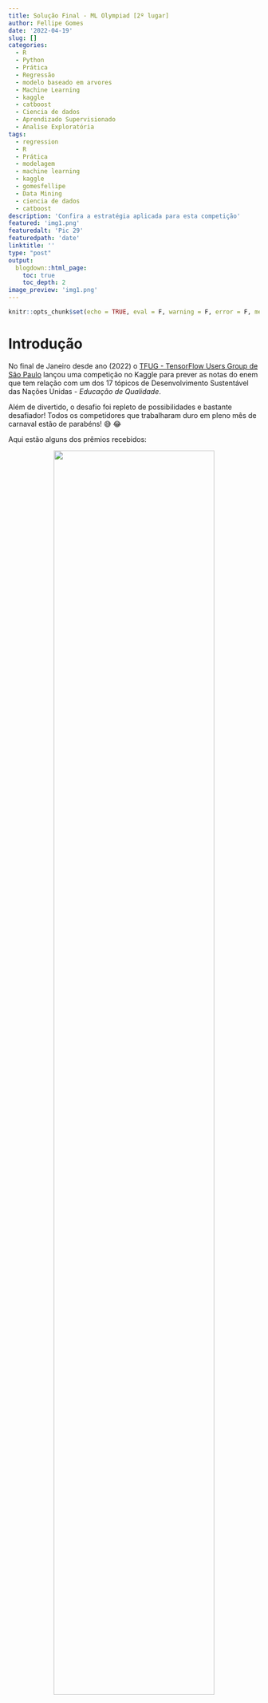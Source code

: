 ```yaml
---
title: Solução Final - ML Olympiad [2º lugar]
author: Fellipe Gomes
date: '2022-04-19'
slug: []
categories: 
  - R
  - Python
  - Prática
  - Regressão
  - modelo baseado em arvores
  - Machine Learning
  - kaggle
  - catboost
  - Ciencia de dados
  - Aprendizado Supervisionado
  - Analise Exploratória
tags:
  - regression
  - R
  - Prática
  - modelagem
  - machine learning
  - kaggle
  - gomesfellipe
  - Data Mining
  - ciencia de dados
  - catboost
description: 'Confira a estratégia aplicada para esta competição'
featured: 'img1.png'
featuredalt: 'Pic 29'
featuredpath: 'date'
linktitle: ''
type: "post"
output:
  blogdown::html_page:
    toc: true
    toc_depth: 2
image_preview: 'img1.png'
---
```


```r
knitr::opts_chunk$set(echo = TRUE, eval = F, warning = F, error = F, message = F)
```


# Introdução   

No final de Janeiro desde ano (2022) o [TFUG - TensorFlow Users Group de São Paulo](https://www.meetup.com/TensorFlowSP/events/284607061/) lançou uma competição no Kaggle para prever as notas do enem que tem relação com um dos 17 tópicos de Desenvolvimento Sustentável das Nações Unidas - *Educação de Qualidade*. 

Além de divertido, o desafio foi repleto de possibilidades e bastante desafiador! Todos os competidores que trabalharam duro em pleno mês de carnaval estão de parabéns! 😅 😂

Aqui estão alguns dos prêmios recebidos:

<center>
![](/post/2022-04-20-solucao-final-education-quality-kaggle-competition/premio.png){width=80%} 
</center> 

Como nesta competição havia bastante trabalho a ser feito e tivemos apenas 1 mês para trabalhar na solução, foi preciso fazer uma boa gestão do código e do tempo de desenvolvimento.  

Nas seções abaixo apresento o racional por trás da minha solução bem como os 5 melhores modelos individuais (para cada nota) que utilizei em um ensemble para chegar ao segundo lugar. 

# Definição do problema de negócio

O objetivo desta competição consistiu em prever as notas dos alunos(as) nas provas: Ciências da Natureza, Ciências Humanas, Linguagens e Códigos, Matemática e Redação.

Apesar das notas serem calculadas de maneira independente, a partir de modelos de [TRI (Teoria de Resposta ao Item)](http://portal.mec.gov.br/ultimas-noticias/389-ensino-medio-2092297298/17319-teoria-de-resposta-ao-item-avalia-habilidade-e-minimiza-o-chute) que levam em consideração a performance em um caderno específico e na dificuldade de cada questão, o mesmo aluno realiza todas as provas em um curto período de tempo.

Portanto, esta tarefa pode ser enquadrada como um problema supervisionado de regressão com múltiplos outputs na qual as previsões são, de certa forma, dependentes da entrada umas das outras.

A validação da solução foi feita utilizando a métrica Mean Columnwise Root Mean Squared Error – MCRMSE, que é basicamente a média do RMSE calculado sobre as previsões de cada nota.

# Análise Exploratória (em R)

Convido o leitor a conferir o [notebook publicado no Kaggle](https://gomesfellipe.github.io/post/2021-11-01-solucao-final-porto-seguro-data-challenge/) com a análise exploratória completa. Aqui irei trazer apenas alguns dos principais insights que encontrei durante a etapa de análise exploratória.

## Estrutura da base

Veja a seguir qual a estrutura geral da base de dados:

<center>
![](/post/2022-04-20-solucao-final-education-quality-kaggle-competition/02_df_status.png){width=95%} 
</center>

É notório que existem dados faltantes e que parece haver algum padrão. Vejamos com mais detalhse:

<center>
![](/post/2022-04-20-solucao-final-education-quality-kaggle-competition/03_missing.png){width=95%} 
</center>

<div class="w3-panel w3-pale-blue w3-border">
&nbsp; 💡 Insights!

Existem dados *missing* nas 5 targets que queremos prever e note que existe uma relação tanto entre as provas de Matemática e Ciências da Natuerza quanto nas de Ciências Humanas, Linguagens e Códigos e Redação, o que parece ocorrer devido a ausência do aluno incrito em comparecer a realização da prova no respectivo dia.
</div>

## Ano da base de dados

Essa informação não estava explicitamente disponível, mas após analisar a idade dos participantes em relação ao ano em que concluíram o ensino médio, foi possível identificar que tratavam-se dos dados de 2019, veja:

<center>
![](/post/2022-04-20-solucao-final-education-quality-kaggle-competition/05_ano_concluiu.png){width=95%} 
</center>

Essa informação poderia ser útil na hora de buscar dados externos (permitido nesta competição).

<div class="w3-panel w3-pale-blue w3-border">
&nbsp; 💡 Insights!

→ Atenção aos outliers: É no mínimo estranho uma pessoa que formou em 2007 ter 17 anos;

→ Como ninguém concluiu a escola no ano de 2019 e a média das idades vai diminuindo quanto mais próximo de 2018, parece que estes dados são de 2019. Essa informção poderia ser útil na hora de procurar por bases externas.
</div>

## Target

A primeira decisão importante era definir como enquadrar o problema; se seriam múltiplos modelos independentes ou modelos com saídas dependentes. 

Primeiramente vejamos como eram as distribuições das notas por caderno:

<center>
![](/post/2022-04-20-solucao-final-education-quality-kaggle-competition/07_distribuicao_target.png){width=95%} 
</center>

Ao olhar estas distribuições foram surgindo várias idéias! Cheguei até a tentar modelos estatísticos GAM considerando a resposta como uma distribuição Beta (transformando as targets no intervalo [0,1]) mas acabou não apresentando bons resultados para a competição.. acho que seria necessário um pouco mais de preparação nos dados.

Apesar das notas do enem serem calculadas via TRI (Teoria de Resposta ao Item) que considera as notas independentes, parece existir alguma correlação entre as notas, veja:

<center>
![](/post/2022-04-20-solucao-final-education-quality-kaggle-competition/08_correlacao_notas.png){width=95%} 
</center>

As targets da nota de Línguas e Códigos e Ciências Humanas pareciam possuir uma correlação “interessante”, mas, após testar modelos de múltiplas respostas dependentes para cada dia (com e sem a nota da redação), em nenhum de meus testes superou (de maneira consistente) o desempenho de modelos que considerassem as saídas independentes. Portanto foquei em criar 5 modelos independentes.

# Machine Learning (em Python)

Toda a rotina de pré-processamento dos dados, feature engineering, modelagem, ensamble e pós-processamento foi realizada utilizando a linguagem Python para cada uma das 5 notas. Trouxe apenas o modelo final neste post mas, para chegar até aqui foram necessário muitos testes!

## Importar dependencias

Carregar pacotes Python:

```python
# data prep
import numpy as np 
import pandas as pd 
# pre process
from sklearn.preprocessing import MinMaxScaler
# modeling
from sklearn.model_selection import train_test_split
from catboost import CatBoostRegressor
# plots
import seaborn as sns
import matplotlib.pyplot as plt
```

Confira a baixo as funções desenvolvidas para a solução deste problema

<details>
<summary>(*Clique aqui para expandir as funções*)</summary>

```python
def prep_data_questionarios(df):
  '''
  Converte dados de questionario para ordinal
  '''
    # escolaridade pai
    to_map = {'A':0, 'B':1, 'C':2, 'D':3, 'E':4, 'F': 5, 'G': 6, 'H': -1}
    df.loc[:, 'Q001'] = df.loc[:, 'Q001'].map(to_map).astype(int)

    # escolaridade mae
    to_map = {'A':0, 'B':1, 'C':2, 'D':3, 'E':4, 'F': 5, 'G': 6, 'H': -1}
    df.loc[:, 'Q002'] = df.loc[:, 'Q002'].map(to_map).astype(int) 

    # ocupacao pai
    to_map = {'A':0, 'B':1, 'C':2, 'D':3, 'E':4, 'F': -1}
    df.loc[:, 'Q003'] = df.loc[:, 'Q003'].map(to_map).astype(int) 

    # ocupacao mae
    to_map = {'A':0, 'B':1, 'C':2, 'D':3, 'E':4, 'F': -1}
    df.loc[:, 'Q004'] = df.loc[:, 'Q004'].map(to_map).astype(int) 

    # renda da familia
    to_map = {'A':0, 'B':1, 'C':2, 'D':3, 'E':4, 'F':5, 'G':6, 'H':7, 'I':8,
              'J':9, 'K':10,'L':11, 'M':12, 'N':13, 'O':14, 'P':15, 'Q':16}
    df.loc[:, 'Q006'] = df.loc[:, 'Q006'].map(to_map).astype(int) 

    # empregado domestico
    to_map = {'A':0, 'B':1, 'C':2, 'D':3}
    df.loc[:, 'Q007'] = df.loc[:, 'Q007'].map(to_map).astype(int) 

    # banheiro
    to_map = {'A':0, 'B':1, 'C':2, 'D':3, 'E':4}
    df.loc[:, 'Q008'] = df.loc[:, 'Q008'].map(to_map).astype(int) 

    # qnt de quartos
    to_map = {'A':0, 'B':1, 'C':2, 'D':3, 'E':4}
    df.loc[:, 'Q009'] = df.loc[:, 'Q009'].map(to_map).astype(int) 

    # qnt de carros
    to_map = {'A':0, 'B':1, 'C':2, 'D':3, 'E':4}
    df.loc[:, 'Q010'] = df.loc[:, 'Q010'].map(to_map).astype(int) 

    # qnt de motocicleta
    to_map = {'A':0, 'B':1, 'C':2, 'D':3, 'E':4}
    df.loc[:, 'Q011'] = df.loc[:, 'Q011'].map(to_map).astype(int) 

    # qnt de geladeira
    to_map = {'A':0, 'B':1, 'C':2, 'D':3, 'E':4}
    df.loc[:, 'Q012'] = df.loc[:, 'Q012'].map(to_map).astype(int) 

    # qnt de freezer
    to_map = {'A':0, 'B':1, 'C':2, 'D':3, 'E':4}
    df.loc[:, 'Q013'] = df.loc[:, 'Q013'].map(to_map).astype(int) 

    # qnt de maquina de lavar roupa
    to_map = {'A':0, 'B':1, 'C':2, 'D':3, 'E':4}
    df.loc[:, 'Q014'] = df.loc[:, 'Q014'].map(to_map).astype(int) 

    # qnt de maquina de secar roupa
    to_map = {'A':0, 'B':1, 'C':2, 'D':3, 'E':4}
    df.loc[:, 'Q015'] = df.loc[:, 'Q015'].map(to_map).astype(int) 

    # qnt de microondas
    to_map = {'A':0, 'B':1, 'C':2, 'D':3, 'E':4}
    df.loc[:, 'Q016'] = df.loc[:, 'Q016'].map(to_map).astype(int) 

    # qnt de maquina de lavar louca
    to_map = {'A':0, 'B':1, 'C':2, 'D':3, 'E':4}
    df.loc[:, 'Q017'] = df.loc[:, 'Q017'].map(to_map).astype(int) 

    # tem aspirador de po
    to_map = {'A':0, 'B':1}
    df.loc[:, 'Q018'] = df.loc[:, 'Q018'].map(to_map).astype(int) 

    # qtd tv colorida
    to_map = {'A':0, 'B':1, 'C':2, 'D':3, 'E':4}
    df.loc[:, 'Q019'] = df.loc[:, 'Q019'].map(to_map).astype(int) 

    # tem dvd
    to_map = {'A':0, 'B':1}
    df.loc[:, 'Q020'] = df.loc[:, 'Q020'].map(to_map).astype(int) 

    # tem tv por assinatura
    to_map = {'A':0, 'B':1}
    df.loc[:, 'Q021'] = df.loc[:, 'Q021'].map(to_map).astype(int) 

    # qtd telefone celular
    to_map = {'A':0, 'B':1, 'C':2, 'D':3, 'E':4}
    df.loc[:, 'Q022'] = df.loc[:, 'Q022'].map(to_map).astype(int) 

    # qtd telefone fixo
    to_map = {'A':0, 'B':1}
    df.loc[:, 'Q023'] = df.loc[:, 'Q023'].map(to_map).astype(int) 

    # qtd computador
    to_map =  {'A':0, 'B':1, 'C':2, 'D':3, 'E':4}
    df.loc[:, 'Q024'] = df.loc[:, 'Q024'].map(to_map).astype(int) 

    # tem acesso a internet
    to_map =  {'A':0, 'B':1}
    df.loc[:, 'Q025'] = df.loc[:, 'Q025'].map(to_map).astype(int) 
    
    return(df)
  
def fe_questionario(df):
  '''
  Gerar novas features artificiais baseadas nos dados de questionario
  '''
    df.loc[:, "Q021+Q006"] = df["Q021"] + df["Q006"]
    df.loc[:, "Q018+Q006"] = df["Q018"] + df["Q006"]
    df.loc[:, "Q018+Q008"] = df["Q018"] + df["Q008"]
    df.loc[:, "Q010+Q018"] = df["Q010"] + df["Q018"]
    df.loc[:, "Q018+Q024"] = df["Q018"] + df["Q024"]
    
    df.loc[:, "Q018*Q006"] = df["Q018"] * df["Q006"]
    df.loc[:, "Q010*Q018"] = df["Q010"] * df["Q018"]
    
    return df
  
def fe_mun(data):
    '''
    Gerar novas features a partir das localizacoes de municipio
    '''
    for c in list(data.columns[data.dtypes=='category']):
        data.loc[:, c] = data.loc[:, c].astype('object')
    
    data.loc[:, 'FE_MUNICIPIO_PROVA_x_MUNICIPIO_RESIDENCIA'] = np.where(data.NO_MUNICIPIO_PROVA == data.NO_MUNICIPIO_RESIDENCIA , 1, 0)
    data.loc[:, 'FE_MUNICIPIO_PROVA_x_MUNICIPIO_NASCIMENTO'] = np.where(data.NO_MUNICIPIO_PROVA == data.NO_MUNICIPIO_NASCIMENTO , 1, 0)
    data.loc[:, 'FE_MUNICIPIO_PROVA_x_MUNICIPIO_ESC'] = np.where(data.NO_MUNICIPIO_PROVA == data.NO_MUNICIPIO_ESC , 1, 0)
    data.loc[:, 'FE_MUNICIPIO_RESIDENCIA_x_MUNICIPIO_NASCIMENTO'] = np.where(data.NO_MUNICIPIO_RESIDENCIA == data.NO_MUNICIPIO_NASCIMENTO , 1, 0)
    data.loc[:, 'FE_MUNICIPIO_RESIDENCIA_x_MUNICIPIO_ESC'] = np.where(data.NO_MUNICIPIO_RESIDENCIA == data.NO_MUNICIPIO_ESC , 1, 0)
    data.loc[:, 'FE_MUNICIPIO_NASCIMENTO_x_MUNICIPIO_ESC'] = np.where(data.NO_MUNICIPIO_RESIDENCIA == data.NO_MUNICIPIO_ESC , 1, 0)
    
    for c in list(data.columns[data.dtypes=='object']):
        data.loc[:, c] = data.loc[:, c].astype('category')
    
    return data
  
def fe_in(df):
    '''
    Gerar features a partir das indicadoras
    '''
    df.loc[:, 'IN_DEFICIT_ATENCAO+IN_TEMPO_ADICIONAL'] = df["IN_DEFICIT_ATENCAO"] + df["IN_TEMPO_ADICIONAL"]
    df.loc[:, 'IN_LEDOR+IN_TRANSCRICAO'] = df["IN_LEDOR"] + df["IN_TRANSCRICAO"]

    return df
  
def prep_co_escola(df):
    '''
    Converter codigo da escola para categorico
    '''
    df.loc[:, 'CO_ESCOLA'] = [str(x) for x in df.CO_ESCOLA]
    df.loc[:, 'CO_ESCOLA'] = np.where(df['CO_ESCOLA']=='nan', np.nan, df['CO_ESCOLA'])
    df.loc[:, 'CO_ESCOLA'] = df.loc[:, 'CO_ESCOLA'].astype('category')
    
    return df
  
def fe_extra(df):
    '''
    Gerar novas features 
    '''
    df.loc[:, "FE_IDADE_DISCRETA"] = pd.cut(df.NU_IDADE, (0, 15, 18, 23, 36, 60, 120), labels=['ADOLESCENTE','ADOLESCENTE_2', 'JOVEM','JOVEM_2', 'ADULTO', 'IDOSO']).astype('category')
    df.loc[:, 'FE_OCUPACAO_PAIS'] = df.Q003 + df.Q004
    df.loc[:, 'FE_ESCOLARIDADE_PAIS'] = df.Q001 + df.Q002
    df.loc[:, 'FE_RENDA_POR_PESSOA'] = df.Q006 / df.Q005
    df.loc[:, 'FE_CELULAR_POR_PESSOA'] = df.Q022 / df.Q005
    df.loc[:, 'FE_COMPUTADOR_POR_PESSOA'] = df.Q024 / df.Q005
    df.loc[:, 'FE_VISAO_RUIM'] = df[['IN_BAIXA_VISAO', 'IN_CEGUEIRA', 'IN_VISAO_MONOCULAR', 'IN_SURDO_CEGUEIRA']].max(axis=1)
    df.loc[:, 'FE_AUDICAO_RUIM'] = df[['IN_SURDEZ', 'IN_DEFICIENCIA_AUDITIVA', 'IN_SURDO_CEGUEIRA']].max(axis=1)
    df.loc[:, 'FE_TDAH_MAIS_TEMPO'] = df.IN_TEMPO_ADICIONAL + df.IN_DEFICIT_ATENCAO
    df.loc[:, 'FE_TDAH_MEDICADO'] = np.where((df.IN_DEFICIT_ATENCAO==1)&(df.IN_MEDICAMENTOS==1), 1, 0)
    df.loc[:, 'FE_RECURSO_VISAO'] =  df[['IN_BRAILLE', 'IN_AMPLIADA_24', 'IN_AMPLIADA_18', 'IN_LEDOR', 'IN_MAQUINA_BRAILE', 'IN_LAMINA_OVERLAY']].max(axis=1)
    df.loc[:, 'FE_RECURSO_SURDEZ'] =  df[['IN_LIBRAS', 'IN_LEITURA_LABIAL', 'IN_TRANSCRICAO']].max(axis=1)
    acess = ['IN_ACESSO', 'IN_MESA_CADEIRA_RODAS', 'IN_MESA_CADEIRA_SEPARADA', 'IN_APOIO_PERNA', 'IN_CADEIRA_ESPECIAL', 'IN_CADEIRA_CANHOTO', 'IN_CADEIRA_ACOLCHOADA', 'IN_MOBILIARIO_OBESO', 'IN_SALA_INDIVIDUAL', 'IN_SALA_ESPECIAL', 'IN_SALA_ACOMPANHANTE', 'IN_MOBILIARIO_ESPECIFICO', 'IN_MATERIAL_ESPECIFICO']
    df.loc[:, 'FE_ACESSIBILIDADE'] =  df[acess].max(axis=1)

    return df
```

</details>
&nbsp;

Carregar features artificiais extraídas através de um modelo KNN. Não apresentarei o código aqui (talvez fique para um próximo post) mas a idéia é basicamente a seguinte: 

<div class="w3-panel w3-pale-yellow w3-border">
&nbsp; 🧪 Feature Extraction com KNN

Ajuste um `KNeighborsRegressor` encontrando os K-vizinhos mais próximos de cada instância out-of-fold via validação cruzada (para evitar data leak) nos dados de treino e depois ajuste um modelo em todos os dados de treino para obter os K-vizinhos mais próximos nos dados de teste. 
</div>


Quem sabe no futuro faço um post compartilhando esta estratégia com mais detalhes.

```python
knn_train = pd.read_csv("../input/knn/KNN_feat_train_CH_LC.csv")
knn_test = pd.read_csv("../input/knn/KNN_feat_test_CH_LC.csv")

knn_train_cn_mt = pd.read_csv("../input/knn/KNN_feat_train_CN_MT.csv")
knn_test_cn_mt = pd.read_csv("../input/knn/KNN_feat_test_CN_MT.csv")

knn_train_rd = pd.read_csv("../input/knn/KNN_feat_train_RD.csv")
knn_test_rd = pd.read_csv("../input/knn/KNN_feat_test_RD.csv")
```

## Carregar dados

Importar uma versão do dataset no formato `.parquet` que foi compactada com um truque para otimizar o consumo de memória disponibilizada pelos organizadores [neste notebook](https://www.kaggle.com/code/caneiro/mlo-make-parquet).

```python
train = pd.read_parquet('train.parquet')
test = pd.read_parquet('test.parquet')
sub = pd.read_csv('../input/qualityeducation/sample_submission.csv')
```

Definir objetos com targets

```python
targets = ['NU_NOTA_LC', 'NU_NOTA_CH', 'NU_NOTA_CN',  'NU_NOTA_MT', 'NU_NOTA_REDACAO']
presencas = ['TP_PRESENCA_LC', 'TP_PRESENCA_CH', 'TP_PRESENCA_CN', 'TP_PRESENCA_MT', 'TP_STATUS_REDACAO']
```

<div class="w3-panel w3-pale-yellow w3-border">
&nbsp; ⚠️ Atenção:

A feature de presença é muito importante no pós-processamento para atribuir nota zero aos alunos que não foram realizar a prova mas não faz sentido mantê-la nos dados de treino pois será sempre constante.
</div>

### Dados externos

Dados Externos utilizados:

1. [Atlas do Desenvolvimento Humano (ADH)](https://basedosdados.org/dataset/mundo-onu-adh)

Esta base tinha muita informação legal mas sua cobertura temporal estava bastante defasada (1991 - 2010) o que pode adicionar algum ruído ao modelo.

As features selecionadas (sem muito critério) desta base foram:

```python
extra1 = pd.read_csv("municipio.csv")

extra1 = extra1[extra1.ano==2010]

features_extra1 = ['expectativa_vida', 'razao_dependencia', 'expectativa_anos_estudo',
'taxa_analfabetismo_11_a_14', 'taxa_analfabetismo_15_a_17', 'taxa_analfabetismo_18_mais',
'taxa_atraso_0_basico', 'taxa_atraso_0_fundamental', 'taxa_atraso_0_medio',
'taxa_freq_bruta_medio', 'taxa_freq_liquida_medio',
'taxa_freq_medio_18_24', 'taxa_freq_medio_6_14', 'indice_gini','prop_pobreza_extrema', 'prop_pobreza',
'prop_renda_10_ricos', 'prop_renda_20_pobres', 'razao_10_ricos_40_pobres','renda_pc' , 'renda_pc_quintil_1',
'indice_theil', 'prop_trabalhadores_conta_proria', 
'prop_empregadores', 'prop_ocupados_agropecuaria', 'prop_ocupados_comercio',
'prop_ocupados_construcao', 'prop_ocupados_formalizacao', 'prop_ocupados_medio',
'prop_ocupados_servicos', 'prop_ocupados_superior',
'prop_ocupados_renda_0', 'renda_media_ocupados', 'indice_treil_trabalho',
'taxa_ocupados_carteira', 'taxa_agua_encanada', 
'taxa_banheiro_agua_encanada', 'taxa_coleta_lixo', 'taxa_energia_eletrica',
'taxa_agua_esgoto_inadequados', 'taxa_criancas_dom_sem_fund',
'pea', 'indice_escolaridade', 'indice_frequencia_escolar', 
'idhm', 'idhm_e', 'idhm_l', 'idhm_r']
extra1 = extra1[['id_municipio']+features_extra1]

train = pd.merge(train, extra1, how='left', left_on='CO_MUNICIPIO_RESIDENCIA', right_on='id_municipio')
test = pd.merge(test, extra1, how='left', left_on='CO_MUNICIPIO_RESIDENCIA', right_on='id_municipio')
```

2. [Microdados do Censo Escolar da Educacação Básica](https://www.gov.br/inep/pt-br/acesso-a-informacao/dados-abertos/microdados/censo-escolar)

Base disponível no mesmo site dos dados da competição e que trás informações muito ricas das escolas do Brasil. Infelizmente quase 75% da informação da escola do aluno era missing então esta base não conseguiu alavancar os ganhos do modelo de maneira considerável.

Nesta base foquei principalmente nas features utilizadas para calcular o IIE (Índice de Estrutura da Escola) que se baseia nos seguintes componentes:

| Componente 1: \nEstrutura Pedagógica (IEE_Pedagógico):         | Componente 2: \nEstrutura Básica (IEE_Básico): | Componente 3: \nEstrutura Tecnológica (IEE_Tecnológico):                          |
|--------------------------------------------------------------|----------------------------------------------|---------------------------------------------------------------------------------|
| Qualificação do docente (formação acadêmica dos professores) | Água filtrada (binária)                      | Número de computadores por aluno (computadores disponíveis para uso dos alunos) |
| Número de alunos por sala                                    | Acesso à rede pública de energia (binária)   | Número de equipamentos multimídia por aluno                                     |
| Número de funcionários por aluno                             | Acesso à rede pública de esgoto (binária)    | Acesso a internet (binária)                                                     |
| Quadra de esportes coberta (binária)                         | Coleta periódica de lixo (binária)           | Laboratório de Ciências (binária)                                               |
| Biblioteca (binária)                                         | Banheiro dentro do prédio (binária)          | Laboratório de Informática (binária)                                            |

- [Fonte](https://leosalesblog.wordpress.com/2018/02/03/escola-ruim-aluno-ruim-entendendo-a-relacao-entre-estrutura-escolar-e-desempenho-no-enem/)

```python
# Importar dados
extra2 = pd.read_csv('microdados_ed_basica_2021.csv', error_bad_lines=False, sep=';', encoding='latin1', dtype={'CO_ORGAO_REGIONAL': 'str'})
extra2 = extra2[extra2.isnull().sum(axis=1) / extra2.shape[1] < .9]

# Tratamento nas features
extra2.loc[:, 'QT_TOTAL_ALUNOS'] = extra2[['QT_MAT_BAS_ND', 'QT_MAT_BAS_BRANCA', 'QT_MAT_BAS_PRETA', 'QT_MAT_BAS_PARDA', 'QT_MAT_BAS_AMARELA', 'QT_MAT_BAS_INDIGENA']].sum(axis=1).fillna(0)
extra2.loc[:, 'QT_TOTAL_PROFESSORES'] = (extra2.QT_DOC_BAS + extra2.QT_DOC_INF + extra2.QT_DOC_INF_CRE + extra2.QT_DOC_INF_PRE + extra2.QT_DOC_FUND + extra2.QT_DOC_FUND_AI + extra2.QT_DOC_FUND_AF + extra2.QT_DOC_MED + extra2.QT_DOC_PROF + extra2.QT_DOC_PROF_TEC + extra2.QT_DOC_EJA + extra2.QT_DOC_EJA_FUND + extra2.QT_DOC_EJA_MED + extra2.QT_DOC_ESP + extra2.QT_DOC_ESP_CC + extra2.QT_DOC_ESP_CE).fillna(0)
extra2.loc[:, 'QT_SALAS_UTILIZADAS'] = (extra2.loc[:, 'QT_TOTAL_ALUNOS'] / extra2.QT_SALAS_UTILIZADAS).fillna(0)
extra2.loc[:, 'QT_COMP_DISP_ALUNO'] = extra2.QT_DESKTOP_ALUNO + extra2.QT_COMP_PORTATIL_ALUNO + extra2.QT_TABLET_ALUNO

# Selecao de faetures importantes
features_extra2 = ['CO_ENTIDADE', 'QT_SALAS_UTILIZADAS', 'QT_TOTAL_PROFESSORES', 'IN_QUADRA_ESPORTES_COBERTA', 'IN_BIBLIOTECA',
       'IN_AGUA_POTAVEL', 'IN_ENERGIA_REDE_PUBLICA', 'IN_ESGOTO_REDE_PUBLICA', 'IN_LIXO_SERVICO_COLETA', 'IN_BANHEIRO',
       'QT_COMP_DISP_ALUNO', 'QT_EQUIP_MULTIMIDIA', 'IN_INTERNET', 'IN_LABORATORIO_CIENCIAS', 'IN_LABORATORIO_INFORMATICA']
extra2 = extra2[features_extra2]

# Remover outliers
for c in list(extra2.iloc[:, 1:].columns):
    trs = extra2.loc[extra2[c]!=88888, c].quantile(.99)
    extra2.loc[(extra2[c]==88888)|(extra2[c]>trs), c] = trs
    
#Normalizar para calcular IEE
scaler = MinMaxScaler()
to_iee = scaler.fit_transform(extra2.iloc[:, 1:])
to_iee = pd.DataFrame(to_iee, columns=extra2.iloc[:, 1:].columns)

# Calcular IEE e componentes
extra2.loc[:, 'COMP1'] = to_iee[['QT_SALAS_UTILIZADAS', 'QT_TOTAL_PROFESSORES', 'IN_QUADRA_ESPORTES_COBERTA', 'IN_BIBLIOTECA']].sum(axis=1)
extra2.loc[:, 'COMP2'] = to_iee[['IN_AGUA_POTAVEL', 'IN_ENERGIA_REDE_PUBLICA', 'IN_ESGOTO_REDE_PUBLICA', 'IN_LIXO_SERVICO_COLETA', 'IN_BANHEIRO']].sum(axis=1)
extra2.loc[:, 'COMP3'] = to_iee[['QT_COMP_DISP_ALUNO', 'QT_EQUIP_MULTIMIDIA', 'IN_INTERNET', 'IN_LABORATORIO_CIENCIAS', 'IN_LABORATORIO_INFORMATICA']].sum(axis=1)
extra2.loc[:, 'IEE'] = extra2.COMP1 + extra2.COMP2 + extra2.COMP3

train = pd.merge(train, extra2, how='left', left_on='CO_ESCOLA', right_on='CO_ENTIDADE').drop('CO_ENTIDADE', axis=1)
test = pd.merge(test, extra2, how='left', left_on='CO_ESCOLA', right_on='CO_ENTIDADE').drop('CO_ENTIDADE', axis=1)
```

## Modelagem

Testei muitos modelos e muitas abordagens (inclusive com finalidade de estudo). Foram modelos estatísticos (GAM considerando a distribuição Beta(0,1)), redes neurais (TabNet) e árvores mas no final das contas os que tiveram melhor custo/benefício foram o LightGBM e o CatBoost.

Sobre o tuning, tomei a decisão de não investir muito em otimização automática de hiperparâmetros pois o tempo era curto e os ganhos seriam pequenos comparados com o potencial ganho com a variedade de features que poderiam ser geradas, então fiz apenas alguns testes manuais conforme via necessidade.

#### Pre processing

A etapa que investi bastante tempo foi para criar novas variáveis. A seguir trago algumas features construídas que foram utilizadas em determinados modelos, a partir dos dados disponíveis:

* Renda somada dos pais;
* Nível de ocupação somado dos pais;
* Renda dividido pelo número de pessoas na casa;
* Quantidade de celulares por pessoa na casa;
* Quantidade de computadores por pessoa na casa;
* Se a pessoa possui visão ruim (se possui baixa visão, cegueira ou monocular);
* Se a pessoa possui audição ruim (Surdez, deficiência auditiva);
* Se o aluno possui TDAH e toma medicamento controlado;
* Se o aluno possui TDAH e teve mais tempo de prova;
* Se precisou de recurso de visão ou audição (libras, baile, etc);
* Se o município que nasceu é o mesmo da escola;
* Se o município que fez a prova é o mesmo da escola;
* Se o município da prova é o mesmo da residência;
* Nota média dos alunos da respectiva escola nas outras provas (\*);
* Renda média dos alunos da respectiva escola (\*).

(\*) Estas features precisaram ser calculadas de maneira muito cuidadosa para não causar algum tipo de data leak!

#### Post Processing

Essa base tinha uma pegadinha que fazia muita diferença no resultado final. Existem duas possibilidades de um aluno tirar zero em uma prova: errar tudo ou não comparecer.

Como temos a informação da presença do aluno na prova (o que na prática seria meio estranho) bastava dar zero para os alunos faltantes na hora de prever nos dados de teste para submeter.

### Linguagens e Códigos

Definir finalidade de algumas colunas:

```python
# colunas que serao dropadas
to_drop = ['IN_PROVA_DEITADO',
            'NU_INSCRICAO',
            'CO_MUNICIPIO_ESC',
            'CO_UF_NASCIMENTO',
            'CO_UF_RESIDENCIA',
            'CO_UF_ESC',
            'CO_UF_PROVA',
            'CO_MUNICIPIO_PROVA',
            'CO_MUNICIPIO_RESIDENCIA',
            'CO_MUNICIPIO_NASCIMENTO']

# definir target e presenca
target = "NU_NOTA_LC"
presenca = "TP_PRESENCA_LC"

# demais notas para dropar (menos ch)
notas = list(set(targets)-set([target, 'NU_NOTA_CH']))
```

Pré-processamento nos dados de treino

```python
X = train.copy()
X.loc[:, 'knn_feature'] = knn_train.knn_oof
X = X.drop(to_drop, axis=1) 
X = X[X[presenca]==1]
X = X[~X[target].isnull()]

X = X.loc[:, ~X.columns.isin([target]+[presenca]+notas)]
X.loc[:, 'FE_RENDA'] = X.loc[:, 'Q006'].map({'A':0, 'B':1000, 'C':1500, 'D':2000,
'E':2500, 'F':3000, 'G':4000, 'H':5000, 'I':6000, 'J':7000,'K':8000,'L':9000,
'M':10000, 'N':12000, 'O':15000, 'P':20000, 'Q':30000}).astype(int) 
X = prep_data_questionarios(X)
X = fe_mun(X)
X = fe_questionario(X)
X = fe_in(X)
X = prep_co_escola(X)
X = fe_extra(X)

y = train.loc[(train[presenca]==1)&(~train[target].isnull()), target].astype(np.float64)
```

Pré-processamento nos dados de teste

```python
X_test = test.copy()
X_test.loc[:, 'knn_feature'] = knn_test.knn_test
X_test = X_test.drop(to_drop, axis=1) 

X_test = X_test.loc[:, ~X_test.columns.isin([presenca])]
X_test.loc[:, 'FE_RENDA'] = X_test.loc[:, 'Q006'].map({'A':0, 'B':1000, 'C':1500, 'D':2000,
'E':2500, 'F':3000, 'G':4000, 'H':5000, 'I':6000, 'J':7000, 'K':8000,'L':9000,
'M':10000, 'N':12000, 'O':15000, 'P':20000, 'Q':30000}).astype(int) 
X_test = prep_data_questionarios(X_test)
X_test = fe_mun(X_test)
X_test = fe_questionario(X_test)
X_test = fe_in(X_test)
X_test = prep_co_escola(X_test)
X_test = fe_extra(X_test)
```

Feature engineering separada para evitar data leak:

```python
# calcular estatisticas nos dados de treino
co_escola_renda_media = X.groupby('CO_ESCOLA').FE_RENDA.mean()
co_escola_idade_media = X.groupby('CO_ESCOLA').NU_IDADE.mean()
co_escola_nota_ch = X.groupby('CO_ESCOLA').NU_NOTA_CH.mean()
X = X.drop('NU_NOTA_CH', axis=1)

# instanciar objeto com as estatisticas por escola
co_escola_aux = pd.DataFrame({
    'CO_ESCOLA': co_escola_renda_media.index,
    'FE_ESCOLA_RENDA_MEDIA': co_escola_renda_media,
    'FE_IDADE_MEDIA': co_escola_idade_media,
    'FE_NOTA_CH': co_escola_nota_ch
}).reset_index(drop=True)

# Concatenar estatisticas nas bases de treino e teste
X = pd.merge(X, co_escola_aux, how='left', on='CO_ESCOLA')
X_test = pd.merge(X_test, co_escola_aux, how='left', on='CO_ESCOLA')

# Codigo da escola para categorico
X.loc[:, 'CO_ESCOLA'] = X.CO_ESCOLA.astype('object').astype('category')
X_test.loc[:, 'CO_ESCOLA'] = X_test.CO_ESCOLA.astype('object').astype('category')

# Features de contagem
X.loc[:, 'FE_COUNT_MUNICIPIO_PROVA'] = X.NO_MUNICIPIO_PROVA.map({x: y for x, y in zip(X.NO_MUNICIPIO_PROVA.value_counts().index.values, X.NO_MUNICIPIO_PROVA.value_counts().values)})
X_test.loc[:, 'FE_COUNT_MUNICIPIO_PROVA'] = X_test.NO_MUNICIPIO_PROVA.map({x: y for x, y in zip(X.NO_MUNICIPIO_PROVA.value_counts().index.values, X.NO_MUNICIPIO_PROVA.value_counts().values)})

X.loc[:, 'FE_COUNT_MUNICIPIO_RESIDENCIA'] = X.NO_MUNICIPIO_RESIDENCIA.map({x: y for x, y in zip(X.NO_MUNICIPIO_RESIDENCIA.value_counts().index.values, X.NO_MUNICIPIO_RESIDENCIA.value_counts().values)})
X_test.loc[:, 'FE_COUNT_MUNICIPIO_RESIDENCIA'] = X_test.NO_MUNICIPIO_RESIDENCIA.map({ x: y for x, y in zip(X.NO_MUNICIPIO_RESIDENCIA.value_counts().index.values, X.NO_MUNICIPIO_RESIDENCIA.value_counts().values)})

X.loc[:, 'FE_COUNT_MUNICIPIO_NASCIMENTO'] = X.NO_MUNICIPIO_NASCIMENTO.map({ x: y for x, y in zip(X.NO_MUNICIPIO_NASCIMENTO.value_counts().index.values, X.NO_MUNICIPIO_NASCIMENTO.value_counts().values)})
X_test.loc[:, 'FE_COUNT_MUNICIPIO_NASCIMENTO'] = X_test.NO_MUNICIPIO_NASCIMENTO.map({x: y for x, y in zip(X.NO_MUNICIPIO_NASCIMENTO.value_counts().index.values, X.NO_MUNICIPIO_NASCIMENTO.value_counts().values)})

X.loc[:, 'FE_COUNT_ESCOLA'] = X.CO_ESCOLA.map({x: y for x, y in zip(X.CO_ESCOLA.value_counts().index.values, X.CO_ESCOLA.value_counts().values)})
X_test.loc[:, 'FE_COUNT_ESCOLA'] = X_test.CO_ESCOLA.map({x: y for x, y in zip(X.CO_ESCOLA.value_counts().index.values, X.CO_ESCOLA.value_counts().values)})
```

Ajustar modelo:

```python
cat_feat = X.columns[X.dtypes=='category']
cat_indices = [X.columns.get_loc(x) for x in cat_feat]

for c in list(cat_feat):
    X.loc[:, c] = X.loc[:, c].astype(object).fillna("XXX").astype("category")
    X_test.loc[:, c] = X_test.loc[:, c].astype(object).fillna("XXX").astype("category")

X_train, X_eval, y_train, y_eval = train_test_split(X, y, test_size=0.1, random_state=SEED)
    
clf = CatBoostRegressor(random_state=314,
                            cat_features=cat_indices,
                            verbose=0,
                            loss_function = "RMSE",
                            od_type = "Iter",
                            od_wait = 100,
                            iterations=3000,
                            use_best_model=True)

clf.fit(X, y, eval_set = (X_eval, y_eval), verbose=False, plot=True)
```

<center>
![](/post/2022-04-20-solucao-final-education-quality-kaggle-competition/lc_catboost.png){width=95%} 
</center>

Salvar previsões:

```python
sub.loc[:, 'NU_NOTA_LC'] = clf.predict(X_test)
# alunos que nao foram fazer a prova tiraram zero
sub.loc[test.TP_PRESENCA_LC!=1, 'NU_NOTA_LC'] = 0
```

Comparar distribuição da target nos dados de treino com relação às previsões do modelo:

```python
sns.kdeplot(train.loc[:, target], shade=True, color='r', clip=[0,1000])
sns.kdeplot(sub.loc[:, target], shade=True, color='b', clip=[0,1000])
plt.legend(labels=['train', 'predict'])
plt.title(target)
```

<center>
![](/post/2022-04-20-solucao-final-education-quality-kaggle-competition/lc_pred.png){width=50%} 
</center>

### Ciências Humanas

Novas features desenvolvidas especificamente para este modelo:

```python
def fe_ch(df):
    
    df.loc[:, 'FE_RENDA'] = df.loc[:, 'Q006'].map({'A':0, 'B':1000,
    'C':1500, 'D':2000, 'E':2500, 'F':3000, 'G':4000, 'H':5000, 'I':6000,
    'J':7000, 'K':8000,'L':9000, 'M':10000, 'N':12000, 'O':15000, 
    'P':20000, 'Q':30000}).astype(int) 
    df.loc[:, 'FE_NU_IDADE*TP_ANO_CONCLUIU'] = df.TP_ANO_CONCLUIU * df.NU_IDADE
    df.loc[:, 'FE_Q002+Q024'] = df.loc[:, 'Q002'].map({'A':0, 'B':1, 'C':2, 
    'D':3, 'E':4, 'F': 5, 'G': 6, 'H': -1}).astype(int) + 
    df.loc[:, 'Q024'].map({'A':0, 'B':1, 'C':2, 'D':3, 'E':4}).astype(int) 
    df.loc[:, 'FE_SCORE'] = (1/df.TP_ANO_CONCLUIU) + np.sqrt(df.NU_IDADE) +
    np.where(df.TP_ESCOLA==3, 1, 0)
    
    return df
```

Definir finalidade de algumas colunas:

```python
# colunas que serao dropadas
to_drop = ['IN_PROVA_DEITADO',
           'NU_INSCRICAO',
           'CO_MUNICIPIO_ESC',
           'CO_UF_NASCIMENTO',
           'CO_UF_RESIDENCIA',
           'CO_UF_ESC',
           'CO_UF_PROVA',
           'CO_MUNICIPIO_PROVA',
           'CO_MUNICIPIO_RESIDENCIA',
          'CO_MUNICIPIO_NASCIMENTO']

# definir target e presenca
target = "NU_NOTA_CH"
presenca = "TP_PRESENCA_CH"

# demais notas para dropar (menos lc)
notas = list(set(targets)-set([target, 'NU_NOTA_LC']))
```

Pré-processamento nos dados de treino

```python
X = train.copy()
X.loc[:, 'knn_feature'] = knn_train.knn_oof
X = X.drop(to_drop, axis=1)
X = X[X[presenca]==1]
X = X[~X[target].isnull()]

X = X.loc[:, ~X.columns.isin([target]+[presenca]+notas)]
X = fe_ch(X)
X = prep_data_questionarios(X)
X = fe_mun(X)
X = fe_questionario(X)
#X = fe_in(X)
X = prep_co_escola(X)
X = fe_extra(X)

y = train.loc[(train[presenca]==1)&(~train[target].isnull()), target].astype(np.float64)
```

Pré-processamento nos dados de teste

```python
X_test = test.copy()
X_test.loc[:, 'knn_feature'] = knn_test.knn_test
X_test = X_test.drop(to_drop, axis=1) 

X_test = X_test.loc[:, ~X_test.columns.isin([presenca])]
X_test = fe_ch(X_test)
X_test = prep_data_questionarios(X_test)
X_test = fe_mun(X_test)
X_test = fe_questionario(X_test)
#X_test = fe_in(X_test)
X_test = prep_co_escola(X_test)
X_test = fe_extra(X_test)
```

Feature engineering separada para evitar data leak:

```python
# calcular estatisticas nos dados de treino
co_escola_renda_media = X.groupby('CO_ESCOLA').FE_RENDA.mean()
co_escola_idade_media = X.groupby('CO_ESCOLA').NU_IDADE.mean()
co_escola_nota_lc = X.groupby('CO_ESCOLA').NU_NOTA_LC.mean()
X = X.drop('NU_NOTA_LC', axis=1)

# instanciar objeto com as estatisticas por escola
co_escola_aux = pd.DataFrame({
    'CO_ESCOLA': co_escola_renda_media.index,
    'FE_ESCOLA_RENDA_MEDIA': co_escola_renda_media,
    'FE_IDADE_MEDIA': co_escola_idade_media,
    'FE_NOTA_LC': co_escola_nota_lc
}).reset_index(drop=True)

# Concatenar estatisticas nas bases de treino e teste
X = pd.merge(X, co_escola_aux, how='left', on='CO_ESCOLA')
X_test = pd.merge(X_test, co_escola_aux, how='left', on='CO_ESCOLA')

# Codigo da escola para categorico
X.loc[:, 'CO_ESCOLA'] = X.CO_ESCOLA.astype('object').astype('category')
X_test.loc[:, 'CO_ESCOLA'] = X_test.CO_ESCOLA.astype('object').astype('category')

# Features de contagem
X.loc[:, 'FE_COUNT_MUNICIPIO_PROVA'] = X.NO_MUNICIPIO_PROVA.map({x: y for x, y in zip(X.NO_MUNICIPIO_PROVA.value_counts().index.values, X.NO_MUNICIPIO_PROVA.value_counts().values)})
X_test.loc[:, 'FE_COUNT_MUNICIPIO_PROVA'] = X_test.NO_MUNICIPIO_PROVA.map({x: y for x, y in zip(X.NO_MUNICIPIO_PROVA.value_counts().index.values, X.NO_MUNICIPIO_PROVA.value_counts().values)})

X.loc[:, 'FE_COUNT_MUNICIPIO_RESIDENCIA'] = X.NO_MUNICIPIO_RESIDENCIA.map({x: y for x, y in zip(X.NO_MUNICIPIO_RESIDENCIA.value_counts().index.values, X.NO_MUNICIPIO_RESIDENCIA.value_counts().values)})
X_test.loc[:, 'FE_COUNT_MUNICIPIO_RESIDENCIA'] = X_test.NO_MUNICIPIO_RESIDENCIA.map({ x: y for x, y in zip(X.NO_MUNICIPIO_RESIDENCIA.value_counts().index.values, X.NO_MUNICIPIO_RESIDENCIA.value_counts().values)})

X.loc[:, 'FE_COUNT_MUNICIPIO_NASCIMENTO'] = X.NO_MUNICIPIO_NASCIMENTO.map({ x: y for x, y in zip(X.NO_MUNICIPIO_NASCIMENTO.value_counts().index.values, X.NO_MUNICIPIO_NASCIMENTO.value_counts().values)})
X_test.loc[:, 'FE_COUNT_MUNICIPIO_NASCIMENTO'] = X_test.NO_MUNICIPIO_NASCIMENTO.map({x: y for x, y in zip(X.NO_MUNICIPIO_NASCIMENTO.value_counts().index.values, X.NO_MUNICIPIO_NASCIMENTO.value_counts().values)})

X.loc[:, 'FE_COUNT_ESCOLA'] = X.CO_ESCOLA.map({x: y for x, y in zip(X.CO_ESCOLA.value_counts().index.values, X.CO_ESCOLA.value_counts().values)})
X_test.loc[:, 'FE_COUNT_ESCOLA'] = X_test.CO_ESCOLA.map({x: y for x, y in zip(X.CO_ESCOLA.value_counts().index.values, X.CO_ESCOLA.value_counts().values)})
```

Ajustar modelo:

```python
%%time

cat_feat = X.columns[X.dtypes=='category']
cat_indices = [X.columns.get_loc(x) for x in cat_feat]

for c in list(cat_feat):
    X.loc[:, c] = X.loc[:, c].astype(object).fillna("XXX").astype("category")
    X_test.loc[:, c] = X_test.loc[:, c].astype(object).fillna("XXX").astype("category")

X_train, X_eval, y_train, y_eval = train_test_split(X, y, test_size=0.1, random_state=SEED)

clf = CatBoostRegressor(random_state=314,
                            cat_features=cat_indices,
                            verbose=0,
                            loss_function = "RMSE",
                            od_type = "Iter",
                            od_wait = 100,iterations=3000,
                            use_best_model=True)

clf.fit(X, y, eval_set = (X_eval, y_eval), verbose=False, plot=True)
```

<center>
![](/post/2022-04-20-solucao-final-education-quality-kaggle-competition/ch_catboost.png){width=95%} 
</center>

Salvar previsões:

```python
sub.loc[:, 'NU_NOTA_CH'] = clf.predict(X_test)
# alunos que nao foram fazer a prova tiraram zero
sub.loc[test.TP_PRESENCA_CH!=1, 'NU_NOTA_CH'] = 0
```

Comparar distribuição da target nos dados de treino com relação às previsões do modelo:

```python
sns.kdeplot(train.loc[:, target], shade=True, color='r', clip=[0,1000])
sns.kdeplot(sub.loc[:, target], shade=True, color='b', clip=[0,1000])
plt.legend(labels=['train', 'predict'])
plt.title(target)
```

<center>
![](/post/2022-04-20-solucao-final-education-quality-kaggle-competition/ch_pred.png){width=50%} 
</center>

### Ciências da Natureza

Novas features desenvolvidas especificamente para este modelo:

```python
def fe_cn(df):
    df.loc[:, 'FE_RENDA'] = df.loc[:, 'Q006'].map({'A':0, 'B':1000,
    'C':1500, 'D':2000, 'E':2500, 'F':3000, 'G':4000, 'H':5000, 
    'I':6000, 'J':7000, 'K':8000,'L':9000, 'M':10000, 'N':12000, 
    'O':15000, 'P':20000, 'Q':30000}).astype(int) 
    df.loc[:, 'FE_NU_IDADE*TP_ANO_CONCLUIU'] = df.TP_ANO_CONCLUIU * df.NU_IDADE
    df.loc[:, 'FE_Q002+Q024'] = df.loc[:, 'Q002'].map({'A':0, 'B':1, 'C':2,
    'D':3, 'E':4, 'F': 5, 'G': 6, 'H': -1}).astype(int) + 
    df.loc[:, 'Q024'].map({'A':0, 'B':1, 'C':2, 'D':3, 'E':4}).astype(int) 
    df.loc[:, 'FE_SCORE'] = (1/df.TP_ANO_CONCLUIU) + np.sqrt(df.NU_IDADE) + np.where(df.TP_ESCOLA==3, 1, 0)
    
    df.loc[:, 'FE_UF_ESCOLA'] = df.SG_UF_ESC.map({
      'AM':'Norte', 'RR':'Norte', 'AP':'Norte', 'PA':'Norte', 'TO':'Norte', 'RO':'Norte', 'AC':'Norte',
      'MA':'Nordeste', 'PI':'Nordeste', 'CE':'Nordeste', 'RN':'Nordeste', 'PE':'Nordeste', 'PB':'Nordeste', 'SE':'Nordeste', 'AL':'Nordeste', 'BA':'Nordeste',
      'MT': 'CentroOeste', 'MS': 'CentroOeste', 'GO': 'CentroOeste',
      'SP': 'Sudeste', 'RJ': 'Sudeste', 'ES': 'Sudeste', 'MG': 'Sudeste',
      'PR': 'Sul', 'RS': 'Sul', 'SC': 'Sul'}).astype('category')
    return df
```

Definir finalidade de algumas colunas:

```python
# colunas que serao dropadas
to_drop = ['IN_PROVA_DEITADO',
           'NU_INSCRICAO',
           'CO_MUNICIPIO_ESC',
           'CO_UF_NASCIMENTO',
           'CO_UF_RESIDENCIA',
           'CO_UF_ESC',
           'CO_UF_PROVA',
           'CO_MUNICIPIO_PROVA',
           'CO_MUNICIPIO_RESIDENCIA',
          'CO_MUNICIPIO_NASCIMENTO']

# definir target e presenca
target = "NU_NOTA_CN"
presenca = "TP_PRESENCA_CN"

# demais notas para dropar (menos mt)
notas = list(set(targets)-set([target, 'NU_NOTA_MT']))
```

Pré-processamento nos dados de treino

```python
X = train.copy()
X = X.drop(to_drop, axis=1) 
X = X[X[presenca]==1]
X = X[~X[target].isnull()]

X = X.loc[:, ~X.columns.isin([target]+[presenca]+notas)]
X = fe_cn(X)
X = prep_data_questionarios(X)
X = fe_mun(X)
X = fe_questionario(X)
X = fe_in(X)
X = prep_co_escola(X)
X = fe_extra(X)

y = train.loc[(train[presenca]==1)&(~train[target].isnull()), target].astype(np.float64)
```

Pré-processamento nos dados de teste

```python
X_test = test.copy()
X_test = X_test.drop(to_drop, axis=1) 

X_test = X_test.loc[:, ~X_test.columns.isin([presenca])]
X_test = fe_cn(X_test)
X_test = prep_data_questionarios(X_test)
X_test = fe_mun(X_test)
X_test = fe_questionario(X_test)
X_test = fe_in(X_test)
X_test = prep_co_escola(X_test)
X_test = fe_extra(X_test)
```

Feature engineering separada para evitar data leak:

```python
# calcular estatisticas nos dados de treino
co_escola_renda_media = X.groupby('CO_ESCOLA').FE_RENDA.mean()
co_escola_idade_media = X.groupby('CO_ESCOLA').NU_IDADE.mean()
co_escola_nota_mt = X.groupby('CO_ESCOLA').NU_NOTA_MT.mean()
X = X.drop('NU_NOTA_MT', axis=1)

# instanciar objeto com as estatisticas por escola
co_escola_aux = pd.DataFrame({
    'CO_ESCOLA': co_escola_renda_media.index,
    'FE_ESCOLA_RENDA_MEDIA': co_escola_renda_media,
    'FE_IDADE_MEDIA': co_escola_idade_media,
    'FE_NOTA_MT': co_escola_nota_mt
}).reset_index(drop=True)

# Concatenar estatisticas nas bases de treino e teste
X = pd.merge(X, co_escola_aux, how='left', on='CO_ESCOLA')
X_test = pd.merge(X_test, co_escola_aux, how='left', on='CO_ESCOLA')

# Codigo da escola para categorico
X.loc[:, 'CO_ESCOLA'] = X.CO_ESCOLA.astype('object').astype('category')
X_test.loc[:, 'CO_ESCOLA'] = X_test.CO_ESCOLA.astype('object').astype('category')

# Features de contagem
X.loc[:, 'FE_COUNT_MUNICIPIO_PROVA'] = X.NO_MUNICIPIO_PROVA.map({x: y for x, y in zip(X.NO_MUNICIPIO_PROVA.value_counts().index.values, X.NO_MUNICIPIO_PROVA.value_counts().values)})
X_test.loc[:, 'FE_COUNT_MUNICIPIO_PROVA'] = X_test.NO_MUNICIPIO_PROVA.map({x: y for x, y in zip(X.NO_MUNICIPIO_PROVA.value_counts().index.values, X.NO_MUNICIPIO_PROVA.value_counts().values)})

X.loc[:, 'FE_COUNT_MUNICIPIO_RESIDENCIA'] = X.NO_MUNICIPIO_RESIDENCIA.map({x: y for x, y in zip(X.NO_MUNICIPIO_RESIDENCIA.value_counts().index.values, X.NO_MUNICIPIO_RESIDENCIA.value_counts().values)})
X_test.loc[:, 'FE_COUNT_MUNICIPIO_RESIDENCIA'] = X_test.NO_MUNICIPIO_RESIDENCIA.map({ x: y for x, y in zip(X.NO_MUNICIPIO_RESIDENCIA.value_counts().index.values, X.NO_MUNICIPIO_RESIDENCIA.value_counts().values)})

X.loc[:, 'FE_COUNT_MUNICIPIO_NASCIMENTO'] = X.NO_MUNICIPIO_NASCIMENTO.map({ x: y for x, y in zip(X.NO_MUNICIPIO_NASCIMENTO.value_counts().index.values, X.NO_MUNICIPIO_NASCIMENTO.value_counts().values)})
X_test.loc[:, 'FE_COUNT_MUNICIPIO_NASCIMENTO'] = X_test.NO_MUNICIPIO_NASCIMENTO.map({x: y for x, y in zip(X.NO_MUNICIPIO_NASCIMENTO.value_counts().index.values, X.NO_MUNICIPIO_NASCIMENTO.value_counts().values)})

X.loc[:, 'FE_COUNT_ESCOLA'] = X.CO_ESCOLA.map({x: y for x, y in zip(X.CO_ESCOLA.value_counts().index.values, X.CO_ESCOLA.value_counts().values)})
X_test.loc[:, 'FE_COUNT_ESCOLA'] = X_test.CO_ESCOLA.map({x: y for x, y in zip(X.CO_ESCOLA.value_counts().index.values, X.CO_ESCOLA.value_counts().values)})
```

Ajustar modelo:

```python
%%time

cat_feat = X.columns[X.dtypes=='category']
cat_indices = [X.columns.get_loc(x) for x in cat_feat]

for c in list(cat_feat):
    X.loc[:, c] = X.loc[:, c].astype(object).fillna("XXX").astype("category")
    X_test.loc[:, c] = X_test.loc[:, c].astype(object).fillna("XXX").astype("category")

X_train, X_eval, y_train, y_eval = train_test_split(X, y, test_size=0.1, random_state=SEED)

clf = CatBoostRegressor(random_state=314,
                            cat_features=cat_indices,
                            verbose=0,
                            loss_function = "RMSE",
                            od_type = "Iter",
                            od_wait = 100,iterations=3000,
                            use_best_model=True)

clf.fit(X, y, eval_set = (X_eval, y_eval), verbose=False, plot=True)
```

<center>
![](/post/2022-04-20-solucao-final-education-quality-kaggle-competition/cn_catboost.png){width=95%} 
</center>

Salvar previsões:

```python
sub.loc[:, 'NU_NOTA_CN'] = clf.predict(X_test)
# alunos que nao foram fazer a prova tiraram zero
sub.loc[test.TP_PRESENCA_CN!=1, 'NU_NOTA_CN'] = 0
```

Comparar distribuição da target nos dados de treino com relação às previsões do modelo:

```python
sns.kdeplot(train.loc[:, target], shade=True, color='r', clip=[0,1000])
sns.kdeplot(sub.loc[:, target], shade=True, color='b', clip=[0,1000])
plt.legend(labels=['train', 'predict'])
plt.title(target)
```

<center>
![](/post/2022-04-20-solucao-final-education-quality-kaggle-competition/cn_pred.png){width=50%} 
</center>

### Matemática

Novas features desenvolvidas especificamente para este modelo:

```python
def fe_mt(df):
    
    df.loc[:, 'FE_RENDA'] = df.loc[:, 'Q006'].map({'A':0, 'B':1000, 'C':1500, 'D':2000, 'E':2500, 'F':3000, 'G':4000, 'H':5000, 'I':6000, 'J':7000, 'K':8000,'L':9000, 'M':10000, 'N':12000, 'O':15000, 'P':20000, 'Q':30000}).astype(int) 
    df.loc[:, 'FE_NU_IDADE*TP_ANO_CONCLUIU'] = df.TP_ANO_CONCLUIU * df.NU_IDADE
    df.loc[:, 'FE_Q002+Q024'] = df.loc[:, 'Q002'].map({'A':0, 'B':1, 'C':2, 'D':3, 'E':4, 'F': 5, 'G': 6, 'H': -1}).astype(int) + df.loc[:, 'Q024'].map({'A':0, 'B':1, 'C':2, 'D':3, 'E':4}).astype(int) 
    df.loc[:, 'FE_SCORE'] = (1/df.TP_ANO_CONCLUIU) + np.sqrt(df.NU_IDADE) + np.where(df.TP_ESCOLA==3, 1, 0)
    
    df.loc[:, 'FE_UF_ESCOLA'] = df.SG_UF_ESC.map({'AM':'Norte', 'RR':'Norte', 'AP':'Norte', 'PA':'Norte', 'TO':'Norte', 'RO':'Norte', 'AC':'Norte',
                'MA':'Nordeste', 'PI':'Nordeste', 'CE':'Nordeste', 'RN':'Nordeste', 'PE':'Nordeste', 'PB':'Nordeste', 'SE':'Nordeste', 'AL':'Nordeste', 'BA':'Nordeste',
                'MT': 'CentroOeste', 'MS': 'CentroOeste', 'GO': 'CentroOeste',
                'SP': 'Sudeste', 'RJ': 'Sudeste', 'ES': 'Sudeste', 'MG': 'Sudeste',
                'PR': 'Sul', 'RS': 'Sul', 'SC': 'Sul'}).astype('category')
    
    
    return df
```

Definir finalidade de algumas colunas:

```python
# colunas que serao dropadas
to_drop = ['IN_PROVA_DEITADO',
           'NU_INSCRICAO',
           'CO_MUNICIPIO_ESC',
           'CO_UF_NASCIMENTO',
           'CO_UF_RESIDENCIA',
           'CO_UF_ESC',
           'CO_UF_PROVA',
           'CO_MUNICIPIO_PROVA',
           'CO_MUNICIPIO_RESIDENCIA',
          'CO_MUNICIPIO_NASCIMENTO']

# definir target e presenca
target = "NU_NOTA_MT"
presenca = "TP_PRESENCA_MT"

# demais notas para dropar (menos cn)
notas = list(set(targets)-set([target, 'NU_NOTA_CN']))
```

Pré-processamento nos dados de treino

```python
X = train.copy()
X = X.drop(to_drop, axis=1) 
X = X[X[presenca]==1]
X = X[~X[target].isnull()]

X = X.loc[:, ~X.columns.isin([target]+[presenca]+notas)]
X = fe_mt(X)
X = prep_data_questionarios(X)
X = fe_mun(X)
#X = fe_questionario(X)
#X = fe_in(X)
X = prep_co_escola(X)
X = fe_extra(X)

y = train.loc[(train[presenca]==1)&(~train[target].isnull()), target].astype(np.float64)
```

Pré-processamento nos dados de teste

```python
X_test = test.copy()
X_test = X_test.drop(to_drop, axis=1) 

X_test = X_test.loc[:, ~X_test.columns.isin([presenca])]
X_test = fe_mt(X_test)
X_test = prep_data_questionarios(X_test)
X_test = fe_mun(X_test)
#X_test = fe_questionario(X_test)
#X_test = fe_in(X_test)
X_test = prep_co_escola(X_test)
X_test = fe_extra(X_test)
```

Feature engineering separada para evitar data leak:

```python
# calcular estatisticas nos dados de treino
co_escola_renda_media = X.groupby('CO_ESCOLA').FE_RENDA.mean()
co_escola_idade_media = X.groupby('CO_ESCOLA').NU_IDADE.mean()
co_escola_nota_cn = X.groupby('CO_ESCOLA').NU_NOTA_CN.mean()
X = X.drop('NU_NOTA_CN', axis=1)

# instanciar objeto com as estatisticas por escola
co_escola_aux = pd.DataFrame({
    'CO_ESCOLA': co_escola_renda_media.index,
    'FE_ESCOLA_RENDA_MEDIA': co_escola_renda_media,
    'FE_IDADE_MEDIA': co_escola_idade_media,
    'FE_NOTA_CN': co_escola_nota_cn
}).reset_index(drop=True)

# Concatenar estatisticas nas bases de treino e teste
X = pd.merge(X, co_escola_aux, how='left', on='CO_ESCOLA')
X_test = pd.merge(X_test, co_escola_aux, how='left', on='CO_ESCOLA')

# Codigo da escola para categorico
X.loc[:, 'CO_ESCOLA'] = X.CO_ESCOLA.astype('object').astype('category')
X_test.loc[:, 'CO_ESCOLA'] = X_test.CO_ESCOLA.astype('object').astype('category')

# Features de contagem
X.loc[:, 'FE_COUNT_MUNICIPIO_PROVA'] = X.NO_MUNICIPIO_PROVA.map({x: y for x, y in zip(X.NO_MUNICIPIO_PROVA.value_counts().index.values, X.NO_MUNICIPIO_PROVA.value_counts().values)})
X_test.loc[:, 'FE_COUNT_MUNICIPIO_PROVA'] = X_test.NO_MUNICIPIO_PROVA.map({x: y for x, y in zip(X.NO_MUNICIPIO_PROVA.value_counts().index.values, X.NO_MUNICIPIO_PROVA.value_counts().values)})

X.loc[:, 'FE_COUNT_MUNICIPIO_RESIDENCIA'] = X.NO_MUNICIPIO_RESIDENCIA.map({x: y for x, y in zip(X.NO_MUNICIPIO_RESIDENCIA.value_counts().index.values, X.NO_MUNICIPIO_RESIDENCIA.value_counts().values)})
X_test.loc[:, 'FE_COUNT_MUNICIPIO_RESIDENCIA'] = X_test.NO_MUNICIPIO_RESIDENCIA.map({ x: y for x, y in zip(X.NO_MUNICIPIO_RESIDENCIA.value_counts().index.values, X.NO_MUNICIPIO_RESIDENCIA.value_counts().values)})

X.loc[:, 'FE_COUNT_MUNICIPIO_NASCIMENTO'] = X.NO_MUNICIPIO_NASCIMENTO.map({ x: y for x, y in zip(X.NO_MUNICIPIO_NASCIMENTO.value_counts().index.values, X.NO_MUNICIPIO_NASCIMENTO.value_counts().values)})
X_test.loc[:, 'FE_COUNT_MUNICIPIO_NASCIMENTO'] = X_test.NO_MUNICIPIO_NASCIMENTO.map({x: y for x, y in zip(X.NO_MUNICIPIO_NASCIMENTO.value_counts().index.values, X.NO_MUNICIPIO_NASCIMENTO.value_counts().values)})

X.loc[:, 'FE_COUNT_ESCOLA'] = X.CO_ESCOLA.map({x: y for x, y in zip(X.CO_ESCOLA.value_counts().index.values, X.CO_ESCOLA.value_counts().values)})
X_test.loc[:, 'FE_COUNT_ESCOLA'] = X_test.CO_ESCOLA.map({x: y for x, y in zip(X.CO_ESCOLA.value_counts().index.values, X.CO_ESCOLA.value_counts().values)})
```

Ajustar modelo:

```python
%%time

cat_feat = X.columns[X.dtypes=='category']
cat_indices = [X.columns.get_loc(x) for x in cat_feat]

for c in list(cat_feat):
    X.loc[:, c] = X.loc[:, c].astype(object).fillna("XXX").astype("category")
    X_test.loc[:, c] = X_test.loc[:, c].astype(object).fillna("XXX").astype("category")

X_train, X_eval, y_train, y_eval = train_test_split(X, y, test_size=0.1, random_state=SEED)
    
clf = CatBoostRegressor(random_state=314,
                            cat_features=cat_indices,
                            verbose=0,
                            loss_function = "RMSE",
                            od_type = "Iter",
                            od_wait = 100,iterations=3000,
                            use_best_model=True)

clf.fit(X, y, eval_set = (X_eval, y_eval), verbose=False, plot=True)
```

<center>
![](/post/2022-04-20-solucao-final-education-quality-kaggle-competition/mt_catboost.png){width=95%} 
</center>

Salvar previsões:

```python
sub.loc[:, 'NU_NOTA_MT'] = clf.predict(X_test)
# alunos que nao foram fazer a prova tiraram zero
sub.loc[test.TP_PRESENCA_CN!=1, 'NU_NOTA_MT'] = 0
```

Comparar distribuição da target nos dados de treino com relação às previsões do modelo:

```python
sns.kdeplot(train.loc[:, target], shade=True, color='r', clip=[0,1000])
sns.kdeplot(sub.loc[:, target], shade=True, color='b', clip=[0,1000])
plt.legend(labels=['train', 'predict'])
plt.title(target)
```

<center>
![](/post/2022-04-20-solucao-final-education-quality-kaggle-competition/mt_pred.png){width=50%} 
</center>

### Redação

Novas features desenvolvidas especificamente para este modelo:

```python
def fe_rd(df):
    
    df.loc[:, 'FE_RENDA'] = df.loc[:, 'Q006'].map({'A':0, 'B':1000, 'C':1500, 'D':2000, 'E':2500, 'F':3000, 'G':4000, 'H':5000, 'I':6000, 'J':7000, 'K':8000,'L':9000, 'M':10000, 'N':12000, 'O':15000, 'P':20000, 'Q':30000}).astype(int) 
    df.loc[:, 'FE_NU_IDADE*TP_ANO_CONCLUIU'] = df.TP_ANO_CONCLUIU * df.NU_IDADE
    df.loc[:, 'FE_Q002+Q024'] = df.loc[:, 'Q002'].map({'A':0, 'B':1, 'C':2, 'D':3, 'E':4, 'F': 5, 'G': 6, 'H': -1}).astype(int) + df.loc[:, 'Q024'].map({'A':0, 'B':1, 'C':2, 'D':3, 'E':4}).astype(int) 
    df.loc[:, 'FE_SCORE'] = (1/df.TP_ANO_CONCLUIU) + np.sqrt(df.NU_IDADE) + np.where(df.TP_ESCOLA==3, 1, 0)
    
    df.loc[:, 'FE_RENDA_FAMILIA_+_IDADE'] = df.loc[:, 'Q006'].map({'A':0, 'B':1, 'C':2, 'D':3, 'E':4, 'F':5, 'G':6, 'H':7, 'I':8, 'J':9, 'K':10,'L':11, 'M':12, 'N':13, 'O':14, 'P':15, 'Q':16}).astype(int) + df.NU_IDADE        
    df.loc[:, 'FE_RENDA_FAMILIA_+_ANO_CONCLUIU'] = df.loc[:, 'Q006'].map({'A':0, 'B':1, 'C':2, 'D':3, 'E':4, 'F':5, 'G':6, 'H':7, 'I':8, 'J':9, 'K':10,'L':11, 'M':12, 'N':13, 'O':14, 'P':15, 'Q':16}).astype(int)+ df.TP_ANO_CONCLUIU  
    
    return df
```

Definir finalidade de algumas colunas:

```python
# colunas que serao dropadas
to_drop = ['IN_PROVA_DEITADO',
           'NU_INSCRICAO',
           'CO_MUNICIPIO_ESC',
           'CO_UF_NASCIMENTO',
           'CO_UF_RESIDENCIA',
           'CO_UF_ESC',
           'CO_UF_PROVA',
           'CO_MUNICIPIO_PROVA',
           'CO_MUNICIPIO_RESIDENCIA',
          'CO_MUNICIPIO_NASCIMENTO']

# definir target e presenca
target = "NU_NOTA_REDACAO"
presenca = "TP_STATUS_REDACAO"

# demais notas para dropar 
notas = list(set(targets)-set([target]))
```

Pré-processamento nos dados de treino

```python
X = train.copy()
X = X.drop(to_drop, axis=1) 
X = X[X[presenca]==1]
X = X[~X[target].isnull()]


X = X.loc[:, ~X.columns.isin([target]+[presenca]+notas)]
X = fe_rd(X)
X = prep_data_questionarios(X)
X = fe_mun(X)
#X = fe_questionario(X)
X = fe_in(X)
X = prep_co_escola(X)
X = fe_extra(X)

y = train.loc[(train[presenca]==1)&(~train[target].isnull()), target].astype(np.float64)
```

Pré-processamento nos dados de teste

```python
X_test = test.copy()
X_test = X_test.drop(to_drop, axis=1) 

X_test = X_test.loc[:, ~X_test.columns.isin([presenca])]
X_test = fe_rd(X_test)
X_test = prep_data_questionarios(X_test)
X_test = fe_mun(X_test)
#X_test = fe_questionario(X_test)
X_test = fe_in(X_test)
X_test = prep_co_escola(X_test)
X_test = fe_extra(X_test)
```

Feature engineering separada para evitar data leak:

```python
# calcular estatisticas nos dados de treino
co_escola_renda_media = X.groupby('CO_ESCOLA').FE_RENDA.mean()
co_escola_idade_media = X.groupby('CO_ESCOLA').NU_IDADE.mean()

# instanciar objeto com as estatisticas por escola
co_escola_aux = pd.DataFrame({
    'CO_ESCOLA': co_escola_renda_media.index,
    'FE_ESCOLA_RENDA_MEDIA': co_escola_renda_media,
    'FE_IDADE_MEDIA': co_escola_idade_media
}).reset_index(drop=True)

# Concatenar estatisticas nas bases de treino e teste
X = pd.merge(X, co_escola_aux, how='left', on='CO_ESCOLA')
X_test = pd.merge(X_test, co_escola_aux, how='left', on='CO_ESCOLA')

# Codigo da escola para categorico
X.loc[:, 'CO_ESCOLA'] = X.CO_ESCOLA.astype('object').astype('category')
X_test.loc[:, 'CO_ESCOLA'] = X_test.CO_ESCOLA.astype('object').astype('category')

# Features de contagem
X.loc[:, 'FE_COUNT_MUNICIPIO_PROVA'] = X.NO_MUNICIPIO_PROVA.map({x: y for x, y in zip(X.NO_MUNICIPIO_PROVA.value_counts().index.values, X.NO_MUNICIPIO_PROVA.value_counts().values)})
X_test.loc[:, 'FE_COUNT_MUNICIPIO_PROVA'] = X_test.NO_MUNICIPIO_PROVA.map({x: y for x, y in zip(X.NO_MUNICIPIO_PROVA.value_counts().index.values, X.NO_MUNICIPIO_PROVA.value_counts().values)})

X.loc[:, 'FE_COUNT_MUNICIPIO_RESIDENCIA'] = X.NO_MUNICIPIO_RESIDENCIA.map({x: y for x, y in zip(X.NO_MUNICIPIO_RESIDENCIA.value_counts().index.values, X.NO_MUNICIPIO_RESIDENCIA.value_counts().values)})
X_test.loc[:, 'FE_COUNT_MUNICIPIO_RESIDENCIA'] = X_test.NO_MUNICIPIO_RESIDENCIA.map({ x: y for x, y in zip(X.NO_MUNICIPIO_RESIDENCIA.value_counts().index.values, X.NO_MUNICIPIO_RESIDENCIA.value_counts().values)})

X.loc[:, 'FE_COUNT_MUNICIPIO_NASCIMENTO'] = X.NO_MUNICIPIO_NASCIMENTO.map({ x: y for x, y in zip(X.NO_MUNICIPIO_NASCIMENTO.value_counts().index.values, X.NO_MUNICIPIO_NASCIMENTO.value_counts().values)})
X_test.loc[:, 'FE_COUNT_MUNICIPIO_NASCIMENTO'] = X_test.NO_MUNICIPIO_NASCIMENTO.map({x: y for x, y in zip(X.NO_MUNICIPIO_NASCIMENTO.value_counts().index.values, X.NO_MUNICIPIO_NASCIMENTO.value_counts().values)})

X.loc[:, 'FE_COUNT_ESCOLA'] = X.CO_ESCOLA.map({x: y for x, y in zip(X.CO_ESCOLA.value_counts().index.values, X.CO_ESCOLA.value_counts().values)})
X_test.loc[:, 'FE_COUNT_ESCOLA'] = X_test.CO_ESCOLA.map({x: y for x, y in zip(X.CO_ESCOLA.value_counts().index.values, X.CO_ESCOLA.value_counts().values)})
```

Ajustar modelo:

```python
%%time

cat_feat = X.columns[X.dtypes=='category']
cat_indices = [X.columns.get_loc(x) for x in cat_feat]

for c in list(cat_feat):
    X.loc[:, c] = X.loc[:, c].astype(object).fillna("XXX").astype("category")
    X_test.loc[:, c] = X_test.loc[:, c].astype(object).fillna("XXX").astype("category")

X_train, X_eval, y_train, y_eval = train_test_split(X, y, test_size=0.1, random_state=SEED)

clf = CatBoostRegressor(random_state=314,
                            cat_features=cat_indices,
                            verbose=0,
                            loss_function = "RMSE",
                            od_type = "Iter",
                            od_wait = 100,iterations=3000,
                            use_best_model=True)

clf.fit(X, y, eval_set = (X_eval, y_eval), verbose=False, plot=True)
```

<center>
![](/post/2022-04-20-solucao-final-education-quality-kaggle-competition/redacao_catboost.png){width=95%} 
</center>

Salvar previsões:

```python
sub.loc[:, 'NU_NOTA_REDACAO'] = clf.predict(X_test)
# alunos que nao foram fazer a prova tiraram zero
sub.loc[test.TP_STATUS_REDACAO!=1, 'NU_NOTA_REDACAO'] = 0
```

Comparar distribuição da target nos dados de treino com relação às previsões do modelo:

```python
sns.kdeplot(train.loc[:, target], shade=True, color='r', clip=[0,1000])
sns.kdeplot(sub.loc[:, target], shade=True, color='b', clip=[0,1000])
plt.legend(labels=['train', 'predict'])
plt.title(target)
```

<center>
![](/post/2022-04-20-solucao-final-education-quality-kaggle-competition/redacao_pred.png){width=50%} 
</center>

# Submissão

Veja a seguir como ficou a distribuição das previsões comparada à distribuição da target nos dados de treino:

```python
plt.figure(figsize=(16, 5))

notas = ['NU_NOTA_CH', 'NU_NOTA_CN', 'NU_NOTA_MT', 'NU_NOTA_LC', 'NU_NOTA_REDACAO']

for i in range(len(notas)):

    plt.subplot(1, 5, i+1)
    sns.kdeplot(train.loc[:, notas[i]], shade=True, color='r', clip=[0,1000])
    sns.kdeplot(sub.loc[:, notas[i]], shade=True, color='b', clip=[0,1000])
    plt.legend(labels=['train', 'predict'])
    plt.title(notas[i])
plt.tight_layout()
plt.show()
```

<center>
![](/post/2022-04-20-solucao-final-education-quality-kaggle-competition/all_pred.png){width=95%} 
</center>

Acredito que talvez um tuning do modelo poderia trazer mais qualidade às previsões mas com o tempo limitado não pude investir muito nesta etapa. 

# Considerações Finais

Em resumo, essas foram as principais idéias para a solução da competição e acredito que um dos segredos era focar em feature engineering por 2 motivos:

* A base era muito grande e o processo de tuning seria muito custoso (a não ser que tenha um ótimo computador a disposição);
* Os atributos não eram anônimos, o que dá muita informação de contexto.

Agradeço aos organizadores e à todos os participantes que tornaram esta competição tão divertida! Por mais competições como esta, que valorizam a comunidade brasileira de Data Science!

Espero que tenham gostado e até logo!

Abraços!

Fellipe Gomes
